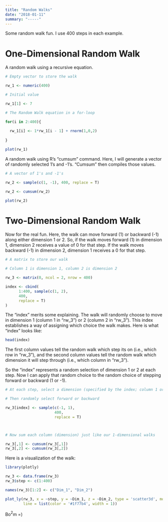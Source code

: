 ```yaml
---
title: "Random Walks"
date: "2018-01-11"
summary: "-----"
---
```


Some random walk fun. I use 400 steps in each example.

# One-Dimensional Random Walk

A random walk using a recursive equation.

```r

# Empty vector to store the walk

rw_1 <- numeric(400)

# Initial value

rw_1[1] <- 7

# The Random Walk equation in a for-loop

for(i in 2:400){
  
  rw_1[i] <- 1*rw_1[i - 1] + rnorm(1,0,2)
  
}

plot(rw_1)

```

A random walk using R's "cumsum" command. Here, I will generate a vector of randomly selected 1's and -1's. "Cumsum" then compiles those values.

```r

# A vector of 1's and -1's

rw_2 <- sample(c(1, -1), 400, replace = T)

rw_2 <- cumsum(rw_2)

plot(rw_2)

```

# Two-Dimensional Random Walk

Now for the real fun. Here, the walk can move forward (1) or backward (-1) along either dimension 1 or 2. So, if the walk moves forward (1) in dimension 1, dimension 2 receives a value of 0 for that step. If the walk moves backward (-1) in dimension 2, dimension 1 receives a 0 for that step.

```r

# A matrix to store our walk

# Column 1 is dimension 1, column 2 is dimension 2

rw_3 <- matrix(0, ncol = 2, nrow = 400)

index <- cbind(
      1:400, sample(c(1, 2),
      400,
      replace = T)
)

```

The "index" merits some explaining. The walk will randomly choose to move in dimension 1 (column 1 in "rw_3") or 2 (column 2 in "rw_3"). This index establishes a way of assigning which choice the walk makes. Here is what "index" looks like:

```r

head(index)

```

The first column values tell the random walk which step its on (i.e., which row in "rw_3"), and the second column values tell the random walk which dimension it will step through (i.e., which column in "rw_3"). 

So the "index" represents a random selection of dimension 1 or 2 at each step. Now I can apply that random choice to the random choice of stepping forward or backward (1 or -1).

```r

# At each step, select a dimension (specified by the index; column 1 or 2 of rw_3)

# Then randomly select forward or backward

rw_3[index] <- sample(c(-1, 1), 
                      400, 
                      replace = T)



# Now sum each column (dimension) just like our 1-dimensional walks

rw_3[,1] <- cumsum(rw_3[,1])
rw_3[,2] <- cumsum(rw_3[,2])

```

Here is a visualization of the walk:

```r

library(plotly)

rw_3 <- data.frame(rw_3)
rw_3$step <- c(1:400)

names(rw_3)[1:2] <- c("Dim_1", "Dim_2")

plot_ly(rw_3, x = ~step, y = ~Dim_1, z = ~Dim_2, type = 'scatter3d', mode = 'lines',
        line = list(color = '#1f77b4', width = 1))

```

Bo$^2$m =)
